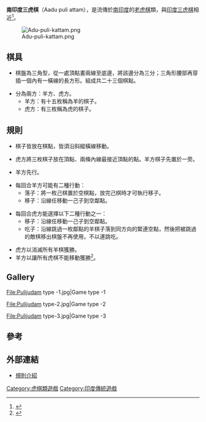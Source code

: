 '''南印度三虎棋'''（Aadu puli attam），是流傳於[[印度南部|南印度]]的[[老虎棋|老虎棋]]類，與[[印度三虎棋|印度三虎棋]]相近<ref>{{Cite web |url=http://www.imdb.com/title/tt0402738 |title=Tamil Movie "Aadu Puli Aatam" |access-date=2011-11-17 |archive-date=2017-02-09 |archive-url=https://web.archive.org/web/20170209233924/http://www.imdb.com/title/tt0402738/ |dead-url=no }}</ref>。

[[File:Adu-puli-kattam.png|thumb]]
==棋具==

*棋盤為三角型，從一處頂點畫兩線至底邊，將該邊分為三分；三角形腰部再穿插一個內有一橫線的長方形。組成共二十三個棋點。

*分為兩方：羊方、虎方。
**羊方：有十五枚稱為羊的棋子。
**虎方：有三枚稱為虎的棋子。

==規則==

*棋子皆放在棋點，皆須沿斜縱橫線移動。

*虎方將三枚棋子放在頂點、兩條內線最接近頂點的點。羊方棋子先置於一旁。

*羊方先行。

*每回合羊方可能有二種行動：
**落子：將一枚己棋置於空棋點，放完己棋時才可執行移子。
**移子：沿線任移動一己子到空鄰點。

*每回合虎方能選擇以下二種行動之一：
**移子：沿線任移動一己子到空鄰點。
**吃子：沿線跳過一枚鄰點的羊棋子落到同方向的緊連空點，然後把被跳過的敵棋移出棋盤不再使用，不以連跳吃。

*虎方以消滅所有羊棋獲勝。
*羊方以讓所有虎棋不能移動獲勝<ref>{{Cite web |url=http://hem.passagen.se/melki9/asiantiger.htm |title=Asian Tiger Games (different board topologies) |access-date=2011-11-17 |archive-url=https://web.archive.org/web/20100530213659/http://hem.passagen.se/melki9/asiantiger.htm |archive-date=2010-05-30 |dead-url=yes }}</ref>。
== Gallery ==
<gallery mode="packed" heights="150px">

File:Pulijudam type -1.jpg|Game type -1

File:Pulijudam type-2.jpg|Game type -2

File:Pulijudam type-3.jpg|Game type -3

</gallery>
==參考==
<div class="references-small">
<references/>
</div>

==外部連結==
*[http://kreedaakaushalya.blogspot.com/2008/05/how-to-play-goats-and-tigers.html 規則介紹] {{Wayback|url=http://kreedaakaushalya.blogspot.com/2008/05/how-to-play-goats-and-tigers.html |date=20201114003006 }}

[[Category:虎棋類遊戲|Category:虎棋類遊戲]]
[[Category:印度傳統遊戲|Category:印度傳統遊戲]]